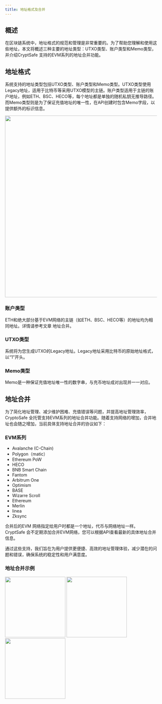 ```yaml
---
title: 地址格式及合并
---
```


## 概述

在区块链系统中，地址格式的规范和管理是非常重要的。为了帮助您理解和使用这些地址，本文将概述三种主要的地址类型：UTXO类型、账户类型和Memo类型，并介绍CryptSafe 支持的EVM系列的地址合并功能。

## 地址格式

系统支持的地址类型包括UTXO类型、账户类型和Memo类型。UTXO类型使用Legacy地址，适用于比特币等采用UTXO模型的主链。账户类型适用于主链的账户地址，例如ETH、BSC、HECO等，每个地址都是单独的随机私钥无推导路径。而Memo类型则是为了保证充值地址的唯一性，在API创建时包含Memo字段，以提供额外的标识信息。

<div className="w-full flex items-center justify-center">
    <img src="/images/help-center/addresstype.png" width="600"/>
</div>


### 账户类型

ETH和绝大部分基于EVM网络的主链（如ETH、BSC、HECO等）的地址均为相同地址。详情请参考文章 地址合并。

### UTXO类型

系统将为您生成UTXO的Legacy地址。Legacy地址采用比特币的原始地址格式，以“1”开头。

### Memo类型

Memo是一种保证充值地址唯一性的数字串，与充币地址成对出现并一一对应。

## 地址合并

为了简化地址管理、减少维护困难、充值错误等问题，并提高地址管理效率，CryptoSafe 全托管支持EVM系列的地址合并功能。随着支持网络的增加，合并地址也会随之增加，当前具体支持地址合并的协议如下：

### EVM系列

- Avalanche (C-Chain)
- Polygon（matic）
- Ethereum PoW
- HECO
- BNB Smart Chain
- Fantom
- Arbitrum One
- Optimism
- BASE
- Wizarre Scroll
- Ethereum
- Merlin
- linea
- Zksync

合并后的EVM 网络指定给用户时都是一个地址，代币与网络地址一样。CryptSafe 会不定期添加合并EVM网络，您可以根据API查看最新的具体地址合并信息。

通过这些支持，我们旨在为用户提供更便捷、高效的地址管理体验，减少潜在的问题和错误，确保系统的稳定性和用户满意度。

### 地址合并示例

 <div className="w-full flex items-center justify-center">
    <CardGroup cols={3}>
        <img src="/images/help-center/addresssample1.png" width="200"/>
        <img src="/images/help-center/addresssample2.png" width="200"/>
        <img src="/images/help-center/addresssample3.png" width="200"/>
    </CardGroup>
</div>


